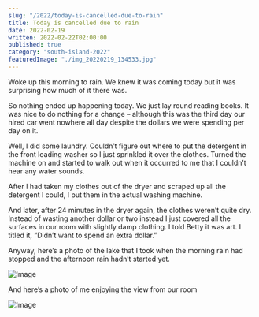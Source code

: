 ```yaml
---
slug: "/2022/today-is-cancelled-due-to-rain"
title: Today is cancelled due to rain
date: 2022-02-19
written: 2022-02-22T02:00:00
published: true
category: "south-island-2022"
featuredImage: "./img_20220219_134533.jpg"
---
```


Woke up this morning to rain. We knew it was coming today but it was surprising how much of it there was.

So nothing ended up happening today. We just lay round reading books. It was nice to do nothing for a change – although this was the third day our hired car went nowhere all day despite the dollars we were spending per day on it.

Well, I did some laundry. Couldn’t figure out where to put the detergent in the front loading washer so I just sprinkled it over the clothes. Turned the machine on and started to walk out when it occurred to me that I couldn’t hear any water sounds.

After I had taken my clothes out of the dryer and scraped up all the detergent I could, I put them in the actual washing machine.

And later, after 24 minutes in the dryer again, the clothes weren’t quite dry. Instead of wasting another dollar or two instead I just covered all the surfaces in our room with slightly damp clothing. I told Betty it was art. I titled it, “Didn’t want to spend an extra dollar.”

Anyway, here’s a photo of the lake that I took when the morning rain had stopped and the afternoon rain hadn’t started yet.

![Image](img_20220219_134533.jpg)

And here’s a photo of me enjoying the view from our room

![Image](img_20220217_193559.jpg)